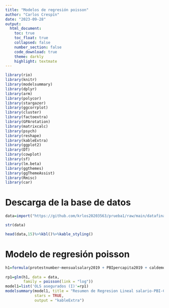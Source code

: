 ---
title: "Modelos de regresión poisson"
author: "Carlos Crespín"
date: "2023-09-28"
output: 
  html_document:
    toc: true
    toc_float: true
    collapsed: false
    number_section: false
    code_download: true
    theme: darkly
    highlight: textmate
---

```{r, include=FALSE}
library(rio)
library(knitr)
library(modelsummary)
library(dplyr)
library(arm)
library(polycor)
library(stargazer)
library(ggcorrplot)
library(cluster)
library(factoextra)
library(GPArotation)
library(matrixcalc)
library(psych)
library(reshape)
library(kableExtra)
library(ggplot2)
library(DT)
library(cowplot)
library(sf)
library(lm.beta)
library(ggthemes)
library(ggThemeAssist)
library(Rmisc)
library(car)
```


# Descarga de la base de datos

```{r}
data=import("https://github.com/krlos20203563/prueba1/raw/main/datafinal.csv")
```

```{r}
str(data)
```

```{r, echo=FALSE}
head(data,15)%>%kbl()%>%kable_styling()
```

# Modelo de regresión poisson


```{r,echo=FALSE}
h1=formula(protestnumber~mensualsalary2019 + PBIpercapita2019 + caldemo2019)
    
rp1=glm(h1, data = data,
        family = poisson(link = "log"))
model1=list('OLS asegurados (I)'=rp1)
modelsummary(model1, title = "Resumen de Regresion Lineal salario-PBI-Calidad democracia",
             stars = TRUE,
             output = "kableExtra")
```


